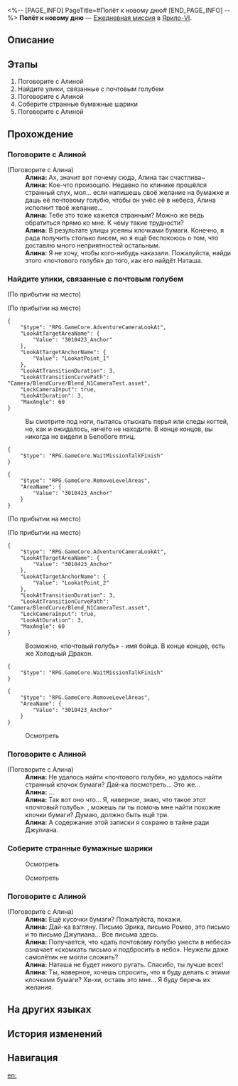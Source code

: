 <%-- [PAGE_INFO]
PageTitle=#Полёт к новому дню#
[END_PAGE_INFO] --%>
{{Дополнить|Диалоги.}}
{{Миссия Инфобокс
|id              = 3010105
|Название        = 
|Изображение     = Миссия Полёт к новому дню.png
|Тип             = Ежедневная миссия
|Событие         = 
|Глава           = 
|Условия         = 
|Персонажи       = Алина; Первопроходец
|СтартЛокация    = [[Ярило-VI]] — [[Камнеград]]
|Мир             = Ярило-VI
|Предыдущая      = 
|Следующая       = 
|Награды         = Кредиты*5 000
}}
'''Полёт к новому дню''' — [[Ежедневная миссия]] в [[Ярило-VI]].

==Описание==
{{Описание|<!--официальное описание из Перекрёстка судеб-->}}

==Этапы==
# Поговорите с Алиной
# Найдите улики, связанные с почтовым голубем
# Поговорите с Алиной
# Соберите странные бумажные шарики
# Поговорите с Алиной

==Прохождение==
{{Дополнить}}

===Поговорите с Алиной===
{{Описание миссии|тип=Ежедневная миссия|локация=Камнеград|Алина, девочка из Камнеграда, о чём-то беспокоится. Пойдите и поговорите с ней.}}
{{Диалог Начало}}

;(Поговорите с Алина)
:'''Алина:''' Ах, значит вот почему {{MC|м=братец|ж=сестра}} {{MC|м=пришёл|ж=пришла}} сюда, Алина так счастлива~
:'''Алина:''' Кое-что произошло. Недавно по клинике прошёлся странный слух, мол... если напишешь своё желание на бумажке и дашь её почтовому голубю, чтобы он унёс её в небеса, Алина исполнит твоё желание...
:'''Алина:''' Тебе это тоже кажется странным? Можно же ведь обратиться прямо ко мне. К чему такие трудности?
:'''Алина:''' В результате улицы усеяны клочками бумаги. Конечно, я рада получить столько писем, но я ещё беспокоюсь о том, что доставлю много неприятностей остальным.
:'''Алина:''' Я не хочу, чтобы кого-нибудь наказали. Пожалуйста, найди этого «почтового голубя» до того, как его найдёт Наташа.
{{Диалог Конец}}

===Найдите улики, связанные с почтовым голубем===
{{Описание миссии|тип=Ежедневная миссия|локация=Камнеград|Над Камнеградом кружит голубь, несущий детские мечты. Найдите его раньше всех и принесите Алине.}}
{{Диалог Начало}}
;(По прибытии на место)

;(По прибытии на место)
<pre>{
	"$type": "RPG.GameCore.AdventureCameraLookAt",
	"LookAtTargetAreaName": {
		"Value": "3010423_Anchor"
	},
	"LookAtTargetAnchorName": {
		"Value": "LookatPoint_1"
	},
	"LookAtTransitionDuration": 3,
	"LookAtTransitionCurvePath": "Camera/BlendCurve/Blend_N1CameraTest.asset",
	"LockCameraInput": true,
	"LookAtDuration": 3,
	"MaxAngle": 60
}</pre>
:Вы смотрите под ноги, пытаясь отыскать перья или следы когтей, но, как и ожидалось, ничего не находите. В конце концов, вы никогда не видели в Белобоге птиц.
<pre>{
	"$type": "RPG.GameCore.WaitMissionTalkFinish"
}</pre>
<pre>{
	"$type": "RPG.GameCore.RemoveLevelAreas",
	"AreaName": {
		"Value": "3010423_Anchor"
	}
}</pre>
;(По прибытии на место)

;(По прибытии на место)
<pre>{
	"$type": "RPG.GameCore.AdventureCameraLookAt",
	"LookAtTargetAreaName": {
		"Value": "3010423_Anchor"
	},
	"LookAtTargetAnchorName": {
		"Value": "LookatPoint_2"
	},
	"LookAtTransitionDuration": 3,
	"LookAtTransitionCurvePath": "Camera/BlendCurve/Blend_N1CameraTest.asset",
	"LockCameraInput": true,
	"LookAtDuration": 3,
	"MaxAngle": 60
}</pre>
:Возможно, «почтовый голубь» - имя бойца. В конце концов, есть же Холодный Дракон.
<pre>{
	"$type": "RPG.GameCore.WaitMissionTalkFinish"
}</pre>
<pre>{
	"$type": "RPG.GameCore.RemoveLevelAreas",
	"AreaName": {
		"Value": "3010423_Anchor"
	}
}</pre>

:{{Диалог|Уведомление}} Осмотреть
{{Диалог Конец}}

===Поговорите с Алиной===
{{Описание миссии|тип=Ежедневная миссия|локация=Камнеград|Вы не нашли почтового голубя, но обнаружили странный бумажный шарик. Пойдите и поговорите с Алиной.}}
{{Диалог Начало}}

;(Поговорите с Алина)
:'''Алина:''' Не удалось найти «почтового голубя», но удалось найти странный клочок бумаги? Дай-ка посмотреть... Это же...
:'''Алина:''' ...
:'''Алина:''' Так вот оно что... Я, наверное, знаю, что такое этот «почтовый голубь». {{MC|м=Братец|ж=Сестра}}, можешь ли ты помочь мне найти похожие клочки бумаги? Думаю, должно быть ещё три.
:'''Алина:''' А содержание этой записки я сохраню в тайне ради Джулиана.
{{Диалог Конец}}

===Соберите странные бумажные шарики===
{{Описание миссии|тип=Ежедневная миссия|локация=Камнеград|Алина надеется, что вы сможете принести ей остальные клочки бумаги. Вы решаете ещё немного пройтись по Камнеграду...}}
{{Диалог Начало}}

:{{Диалог|Уведомление}} Осмотреть

:{{Диалог|Уведомление}} Осмотреть
{{Диалог Конец}}

===Поговорите с Алиной===
{{Описание миссии|тип=Ежедневная миссия|локация=Камнеград|По всему Камнеграду разбросаны странные бумажные шарики. Вы начинаете понимать, почему Алина волнуется...}}
{{Диалог Начало}}

;(Поговорите с Алина)
:'''Алина:''' Ещё кусочки бумаги? Пожалуйста, покажи.
:'''Алина:''' Дай-ка взгляну. Письмо Эрика, письмо Ромео, это письмо и то письмо Джулиана... Все письма здесь.
:'''Алина:''' Получается, что «дать почтовому голубю унести в небеса» означает «скомкать письмо и подбросить в небо». Неужели даже самолётик не могли сложить?
:'''Алина:''' Наташа не будет никого ругать. Спасибо, ты лучше всех!
:'''Алина:''' Ты, наверное, хочешь спросить, что я буду делать с этими клочками бумаги? Хи-хи, оставь это мне... Я буду беречь их желания.
{{Диалог Конец}}

==На других языках==
{{На других языках
|en   = Fly to Tomorrow
|zhs  = 飞向明天
|zht  = 飛向明天
|ja   = いざ明日へ
|ko   = 내일로의 비행
|es   = Volar hacia el mañana
|fr   = Envol vers demain
|ru   = Полёт к новому дню
|th   = ทะยานสู่วันพรุ่งนี้
|vi   = Bay Đến Ngày Mai
|de   = Flug nach Morgen
|id   = Terbang ke Esok Hari
|pt   = Voe Para o Amanhã
}}

==История изменений==
{{История изменений|3.5}}

==Навигация==
{{Ежедневная миссия Навбокс|Глава }}

[[en:]]
